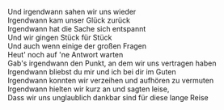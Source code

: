 Und irgendwann sahen wir uns wieder  
Irgendwann kam unser Glück zurück  
Irgendwann hat die Sache sich entspannt  
Und wir gingen Stück für Stück  
Und auch wenn einige der großen Fragen  
Heut' noch auf 'ne Antwort warten  
Gab's irgendwann den Punkt, an dem wir uns vertragen haben  
Irgendwann bliebst du mir und ich bei dir im Guten  
Irgendwann konnten wir verzeihen und aufhören zu vermuten  
Irgendwann hielten wir kurz an und sagten leise,  
Dass wir uns unglaublich dankbar sind für diese lange Reise
